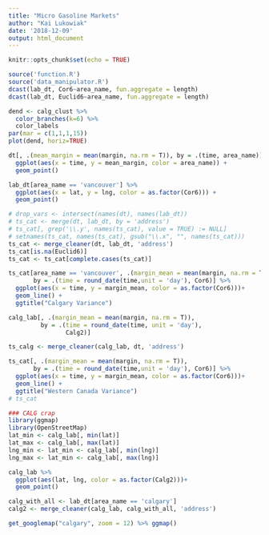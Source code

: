 ```yaml
---
title: "Micro Gasoline Markets"
author: "Kai Lukowiak"
date: '2018-12-09'
output: html_document
---
```


```r
knitr::opts_chunk$set(echo = TRUE)

```


```r
source('function.R')
source('data_manipulator.R')
dcast(lab_dt, Cor6~area_name, fun.aggregate = length)
dcast(lab_dt, Euclid6~area_name, fun.aggregate = length)
```


```r
dend <- calg_clust %>% 
  color_branches(k=6) %>% 
  color_labels
par(mar = c(1,1,1,15)) 
plot(dend, horiz=TRUE)

```

```r

dt[, .(mean_margin = mean(margin, na.rm = T)), by = .(time, area_name)] %>%
  ggplot(aes(x = time, y = mean_margin, color = area_name)) + 
  geom_point()

```

```r
lab_dt[area_name == 'vancouver'] %>% 
  ggplot(aes(x = lat, y = lng, color = as.factor(Cor6))) +
  geom_point()

```

```r
# drop_vars <- intersect(names(dt), names(lab_dt))
# ts_cat <- merge(dt, lab_dt, by = 'address')
# ts_cat[, grep('\\.y', names(ts_cat), value = TRUE) := NULL]
# setnames(ts_cat, names(ts_cat), gsub("\\.x", "", names(ts_cat)))
ts_cat <- merge_cleaner(dt, lab_dt, 'address')
ts_cat[is.na(Euclid6)]
ts_cat <- ts_cat[complete.cases(ts_cat)]

```

```r

ts_cat[area_name == 'vancouver', .(margin_mean = mean(margin, na.rm = T)),
       by = .(time = round_date(time,unit = 'day'), Cor6)] %>% 
  ggplot(aes(x = time, y = margin_mean, color = as.factor(Cor6)))+
  geom_line() +
  ggtitle("Calgary Variance")


```

```r
calg_lab[, .(margin_mean = mean(margin, na.rm = T)), 
         by = .(time = round_date(time, unit = 'day'),
                Calg2)]

ts_calg <- merge_cleaner(calg_lab, dt, 'address')

```

```r
ts_cat[, .(margin_mean = mean(margin, na.rm = T)),
       by = .(time = round_date(time,unit = 'day'), Cor6)] %>% 
  ggplot(aes(x = time, y = margin_mean, color = as.factor(Cor6)))+
  geom_line() +
  ggtitle("Western Canada Variance")
# ts_cat

```

```r
### CALG crap
library(ggmap)
library(OpenStreetMap)
lat_min <- calg_lab[, min(lat)]
lat_max <- calg_lab[, max(lat)]
lng_min <- lat_min <- calg_lab[, min(lng)]
lng_max <- lat_min <- calg_lab[, max(lng)]
```

```r
calg_lab %>% 
  ggplot(aes(lat, lng, color = as.factor(Calg2)))+
  geom_point()

```

```r
calg_with_all <- lab_dt[area_name == 'calgary']
calg2 <- merge_cleaner(calg_lab, calg_with_all, 'address')
```

```r
get_googlemap("calgary", zoom = 12) %>% ggmap()
```

